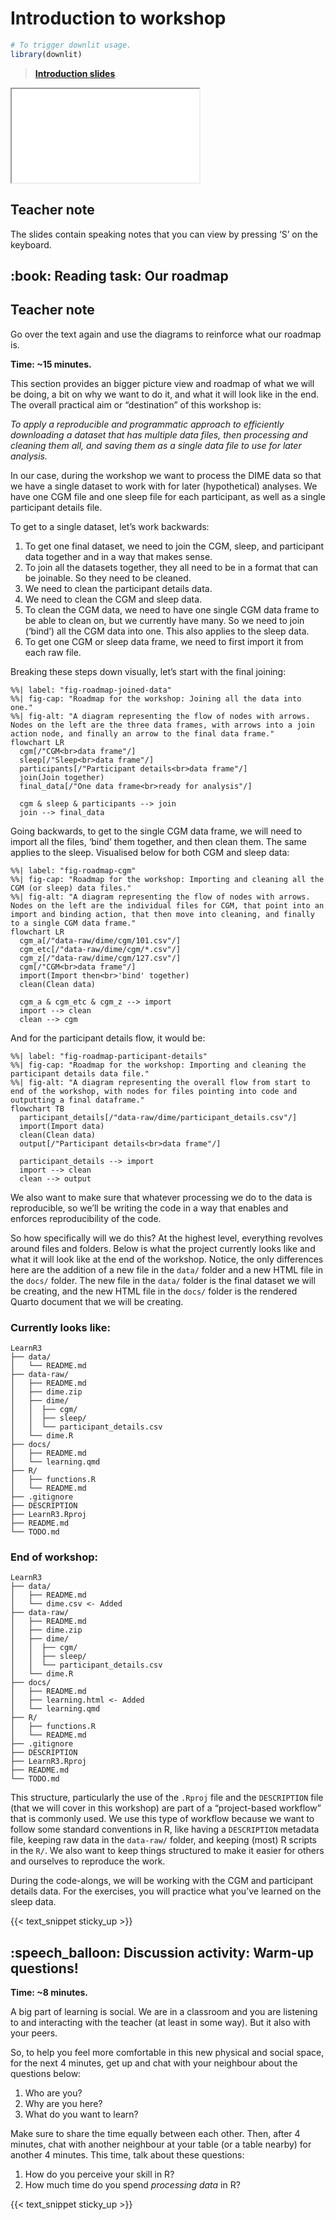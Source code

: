 # Introduction to workshop {#sec-introduction}

```r
# To trigger downlit usage.
library(downlit)
```

> [**Introduction slides**](/slides/introduction.html)

<div>

```{=html}
<iframe class="slide-deck" src="/slides/introduction.html"></iframe>
```

</div>

::: {.callout-note collapse="true"}
## Teacher note

The slides contain speaking notes that you can view by pressing 'S' on
the keyboard.
:::

## :book: Reading task: Our roadmap

::: {.callout-note appearance="minimal" collapse="true"}
## Teacher note

Go over the text again and use the diagrams to reinforce what our
roadmap is.
:::

**Time: \~15 minutes.**

This section provides an bigger picture view and roadmap of what we will
be doing, a bit on why we want to do it, and what it will look like in
the end. The overall practical aim or "destination" of this workshop is:

*To apply a reproducible and programmatic approach to efficiently
downloading a dataset that has multiple data files, then processing and
cleaning them all, and saving them as a single data file to use for
later analysis.*

In our case, during the workshop we want to process the DIME data so
that we have a single dataset to work with for later (hypothetical)
analyses. We have one CGM file and one sleep file for each participant,
as well as a single participant details file.

To get to a single dataset, let's work backwards:

1.  To get one final dataset, we need to join the CGM, sleep, and
    participant data together and in a way that makes sense.
2.  To join all the datasets together, they all need to be in a format
    that can be joinable. So they need to be cleaned.
3.  We need to clean the participant details data.
4.  We need to clean the CGM and sleep data.
5.  To clean the CGM data, we need to have one single CGM data frame to
    be able to clean on, but we currently have many. So we need to join
    ('bind') all the CGM data into one. This also applies to the sleep
    data.
6.  To get one CGM or sleep data frame, we need to first import it from
    each raw file.

Breaking these steps down visually, let's start with the final joining:

```mermaid
%%| label: "fig-roadmap-joined-data"
%%| fig-cap: "Roadmap for the workshop: Joining all the data into one."
%%| fig-alt: "A diagram representing the flow of nodes with arrows. Nodes on the left are the three data frames, with arrows into a join action node, and finally an arrow to the final data frame."
flowchart LR
  cgm[/"CGM<br>data frame"/]
  sleep[/"Sleep<br>data frame"/]
  participants[/"Participant details<br>data frame"/]
  join(Join together)
  final_data[/"One data frame<br>ready for analysis"/]

  cgm & sleep & participants --> join
  join --> final_data
```

Going backwards, to get to the single CGM data frame, we will need to
import all the files, 'bind' them together, and then clean them. The
same applies to the sleep. Visualised below for both CGM and sleep data:

```mermaid
%%| label: "fig-roadmap-cgm"
%%| fig-cap: "Roadmap for the workshop: Importing and cleaning all the CGM (or sleep) data files."
%%| fig-alt: "A diagram representing the flow of nodes with arrows. Nodes on the left are the individual files for CGM, that point into an import and binding action, that then move into cleaning, and finally to a single CGM data frame."
flowchart LR
  cgm_a[/"data-raw/dime/cgm/101.csv"/]
  cgm_etc[/"data-raw/dime/cgm/*.csv"/]
  cgm_z[/"data-raw/dime/cgm/127.csv"/]
  cgm[/"CGM<br>data frame"/]
  import(Import then<br>'bind' together)
  clean(Clean data)

  cgm_a & cgm_etc & cgm_z --> import
  import --> clean
  clean --> cgm
```

And for the participant details flow, it would be:

```mermaid
%%| label: "fig-roadmap-participant-details"
%%| fig-cap: "Roadmap for the workshop: Importing and cleaning the participant details data file."
%%| fig-alt: "A diagram representing the overall flow from start to end of the workshop, with nodes for files pointing into code and outputting a final dataframe."
flowchart TB
  participant_details[/"data-raw/dime/participant_details.csv"/]
  import(Import data)
  clean(Clean data)
  output[/"Participant details<br>data frame"/]

  participant_details --> import
  import --> clean
  clean --> output
```

We also want to make sure that whatever processing we do to the data is
reproducible, so we'll be writing the code in a way that enables and
enforces reproducibility of the code.

So how specifically will we do this? At the highest level, everything
revolves around files and folders. Below is what the project currently
looks like and what it will look like at the end of the workshop.
Notice, the only differences here are the addition of a new file in the
`data/` folder and a new HTML file in the `docs/` folder. The new file
in the `data/` folder is the final dataset we will be creating, and the
new HTML file in the `docs/` folder is the rendered Quarto document that
we will be creating.

::: {layout-ncol="2"}
### Currently looks like: {.unnumbered}

```
LearnR3
├── data/
│   └── README.md
├── data-raw/
│   ├── README.md
│   ├── dime.zip
│   ├── dime/
│   │  ├── cgm/
│   │  ├── sleep/
│   │  └── participant_details.csv
│   └── dime.R
├── docs/
│   ├── README.md
│   └── learning.qmd
├── R/
│   ├── functions.R
│   └── README.md
├── .gitignore
├── DESCRIPTION
├── LearnR3.Rproj
├── README.md
└── TODO.md
```

### End of workshop: {.unnumbered}

```
LearnR3
├── data/
│   ├── README.md
│   └── dime.csv <- Added
├── data-raw/
│   ├── README.md
│   ├── dime.zip
│   ├── dime/
│   │  ├── cgm/
│   │  ├── sleep/
│   │  └── participant_details.csv
│   └── dime.R
├── docs/
│   ├── README.md
│   ├── learning.html <- Added
│   └── learning.qmd
├── R/
│   ├── functions.R
│   └── README.md
├── .gitignore
├── DESCRIPTION
├── LearnR3.Rproj
├── README.md
└── TODO.md
```
:::

This structure, particularly the use of the `.Rproj` file and the
`DESCRIPTION` file (that we will cover in this workshop) are part of a
"project-based workflow" that is commonly used. We use this type of
workflow because we want to follow some standard conventions in R, like
having a `DESCRIPTION` metadata file, keeping raw data in the
`data-raw/` folder, and keeping (most) R scripts in the `R/`. We also
want to keep things structured to make it easier for others and
ourselves to reproduce the work.

::: callout-note
During the code-alongs, we will be working with the CGM and participant
details data. For the exercises, you will practice what you've learned
on the sleep data.
:::

{{< text_snippet sticky_up >}}

## :speech_balloon: Discussion activity: Warm-up questions!

**Time: \~8 minutes.**

A big part of learning is social. We are in a classroom and you are
listening to and interacting with the teacher (at least in some way).
But it also with your peers.

So, to help you feel more comfortable in this new physical and social
space, for the next 4 minutes, get up and chat with your neighbour about
the questions below:

1.  Who are you?
2.  Why are you here?
3.  What do you want to learn?

Make sure to share the time equally between each other. Then, after 4
minutes, chat with another neighbour at your table (or a table nearby)
for another 4 minutes. This time, talk about these questions:

1.  How do you perceive your skill in R?
2.  How much time do you spend *processing data* in R?

{{< text_snippet sticky_up >}}
